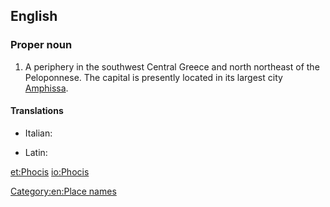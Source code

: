 ==English==

===Proper noun===
{{wikipedia}}
{{en-proper noun}}

# A periphery in the southwest Central Greece and north northeast of the Peloponnese.  The capital is presently located in its largest city [[Amphissa]].

====Translations====
{{trans-top|a periphery in the southwest Central Greece}}
* Italian: {{t-|it|Focide|f}}
{{trans-mid}}
* Latin: {{t-|la|Phocis}}
{{trans-bottom}}

[[Category:en:Place names]]

[[et:Phocis]]
[[io:Phocis]]